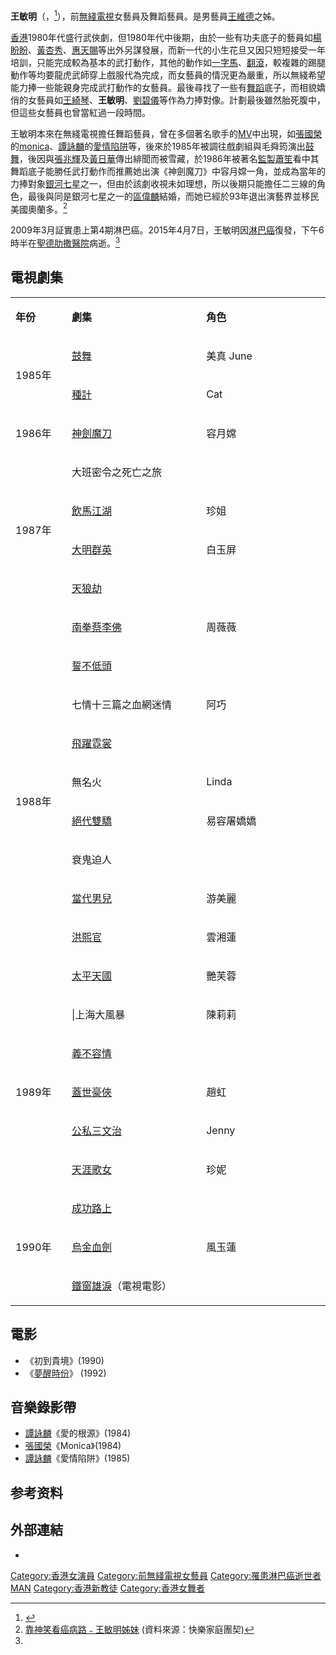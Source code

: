 {{藝人
|姓名 = 王敏明
|類型 = 女演員
|圖片 = 
|圖片尺寸 = 
|圖片簡介 = 
|本名 = 
|外文名 = 
|外文 = 
|羅馬拼音 = Wong Man Ming
|英文名 = Stella Wong
|暱稱 = 
|其他藝名 = 
|國籍 = {{CHN-HKG}}
|民族 = 
|籍貫 = 
|出生日期 = {{birth date|1965|9|14}}
|出生地點 = {{HKG-1959}}
|逝世日期 = {{death date and age|2015|4|7|1965|9|14}}
|逝世地點 = {{HKG}}[[馬頭圍|馬頭圍]][[聖德肋撒醫院|聖德肋撒醫院]]
|職業 = [[演員|演員]]、[[舞蹈員|舞蹈員]]
|語言 = 粵語、英語、國語
|教育程度 =
|宗教信仰 = [[新教|基督教]]
|配偶 = {{marriage|區偉麟|1993|April 7, 2015|end=sur}}
|兒女 = 
|父母 = 
|親屬 = 弟：[[王維德|王維德]]
|音樂類型 = 
|演奏樂器 = 
|出道地點 = 
|出道作 = 
|出道日期 = 
|代表作 = 《[[神劍魔刀|神劍魔刀]]》（1986）
|活躍年代 = 1985－1993年
|唱片公司 = 
|經紀公司 = 
|網站 = 
|相關團體 = 
|獎項 = 
|IMDb = 2833372
}}
'''王敏明'''（{{lang-en|'''Wong Man Ming Stella'''}}，{{bd|1965年|9月14日|2015年|4月7日|catIdx=Wong}}<ref name="apple">{{cite news | title =前無綫藝人王敏明 淋巴癌復發逝世 | publisher =[[香港蘋果日報|香港蘋果日報]] | url =http://hk.apple.nextmedia.com/enews/realtime/20150407/53611452 | date =2015-04-07 | accessdate =2015-04-07 | archive-date =2015-04-08 | archive-url =https://web.archive.org/web/20150408082024/http://hk.apple.nextmedia.com/enews/realtime/20150407/53611452 | dead-url =no }}</ref>），前[[無綫電視|無綫電視]]女藝員及舞蹈藝員。是男藝員[[王維德|王維德]]之姊。

[[香港|香港]]1980年代盛行武俠劇，但1980年代中後期，由於一些有功夫底子的藝員如[[楊盼盼|楊盼盼]]、[[黃杏秀|黃杏秀]]、[[惠天賜|惠天賜]]等出外另謀發展，而新一代的小生花旦又因只短短接受一年培訓，只能完成較為基本的武打動作，其他的動作如[[一字馬|一字馬]]、[[翻滾|翻滾]]，較複雜的踢腿動作等均要龍虎武師穿上戲服代為完成，而女藝員的情況更為嚴重，所以無綫希望能力捧一些能親身完成武打動作的女藝員。最後尋找了一些有[[舞蹈|舞蹈]]底子，而相貌嬌俏的女藝員如[[王綺琴|王綺琴]]、'''王敏明'''、[[劉碧儀|劉碧儀]]等作為力捧對像。計劃最後雖然胎死腹中，但這些女藝員也曾當紅過一段時間。

王敏明本來在無綫電視擔任舞蹈藝員，曾在多個著名歌手的[[MV|MV]]中出現，如[[張國榮|張國榮]]的[[monica|monica]]、[[譚詠麟|譚詠麟]]的[[愛情陷阱|愛情陷阱]]等，後來於1985年被調往戲劇組與毛舜筠演出[[鼓舞|鼓舞]]，後因與[[張兆輝|張兆輝]]及[[黃日華|黃日華]]傳出緋聞而被雪藏，於1986年被著名[[監製|監製]][[蕭笙|蕭笙]]看中其舞蹈底子能勝任武打動作而推薦她出演《神劍魔刀》中容月嫦一角，並成為當年的力捧對象[[銀河七星|銀河七星]]之一，但由於該劇收視未如理想，所以後期只能擔任二三線的角色，最後與同是銀河七星之一的[[區偉麟|區偉麟]]結婚，而她已經於93年退出演藝界並移民美國奧蘭多。<ref>[http://www.gnci.org.hk/beta/tvministry/show_episode_wide/index.php?id=560&episode=2 靠神笑看癌病路﹣王敏明姊妹] {{Wayback|url=http://www.gnci.org.hk/beta/tvministry/show_episode_wide/index.php?id=560&episode=2 |date=20150924022707 }}(資料來源：快樂家庭團契)</ref>

2009年3月証實患上第4期淋巴癌。2015年4月7日，王敏明因[[淋巴癌|淋巴癌]]復發，下午6時半在[[聖德肋撒醫院|聖德肋撒醫院]]病逝。<ref name="apple"/>

==電視劇集==
{|class="wikitable" width="60%"
|- style="background:pink; color:black" align="center"
|style="width:10%"|'''年份'''||style="width:26%"|'''劇集'''||style="width:24%"|'''角色'''
|-
|rowspan=2|1985年||[[鼓舞　(電視劇)|鼓舞]]||美真 June
|-
|[[種計　(電視劇)|種計]]||Cat
|-
|1986年||[[神劍魔刀|神劍魔刀]]||容月嫦 
|-
|rowspan=4|1987年||大班密令之死亡之旅||
|-
|[[飲馬江湖|飲馬江湖]]||珍姐
|-
|[[大明群英|大明群英]]||白玉屏
|-
|[[天狼劫|天狼劫]]||	
|-
|rowspan=10|1988年||[[南拳蔡李佛|南拳蔡李佛]]||周薇薇
|-
|[[誓不低頭_(無綫電視劇)|誓不低頭]]||
|-
|七情十三篇之血網迷情||阿巧
|-	
|[[飛躍霓裳|飛躍霓裳]]||
|-
|無名火||Linda
|-
|[[絕代雙驕_(1988年電視劇)|絕代雙驕]]||易容屠嬌嬌
|-
|衰鬼迫人||
|-
|[[當代男兒|當代男兒]]||游美麗
|-
|[[洪熙官|洪熙官]]||雲湘蓮
|-	
|[[太平天國　(無綫電視劇)|太平天國]]||艷芙蓉
|-
|rowspan=5|1989年|||上海大風暴||陳莉莉
|-
|[[義不容情|義不容情]]||
|-
|[[蓋世豪俠|蓋世豪俠]]||趙虹
|-
|[[公私三文治|公私三文治]]||Jenny	
|-
|[[天涯歌女　(香港電視劇)|天涯歌女]]||珍妮
|-
|rowspan=3|1990年||[[成功路上|成功路上]]||
|-
|[[烏金血劍　(電視劇)|烏金血劍]]||風玉蓮
|-
|[[無綫電視電影列表|鐵窗雄淚]]（電視電影）||
|}

==電影==
*《初到貴境》(1990)	
*《[[夢醒時份|夢醒時份]]》 (1992)
== 音樂錄影帶 ==
*[[譚詠麟|譚詠麟]]《愛的根源》(1984)
*[[張國榮|張國榮]]《Monica》(1984)	
*[[譚詠麟|譚詠麟]]《愛情陷阱》(1985)

==参考资料==
{{reflist}}
==外部連結==
*{{hkmdb name|8329}}
{{DEFAULTSORT:wong}}
[[Category:香港女演員|Category:香港女演員]]
[[Category:前無綫電視女藝員|Category:前無綫電視女藝員]]
[[Category:罹患淋巴癌逝世者|Category:罹患淋巴癌逝世者]]
[[Category:王姓|MAN]]
[[Category:香港新教徒|Category:香港新教徒]]
[[Category:香港女舞者|Category:香港女舞者]]